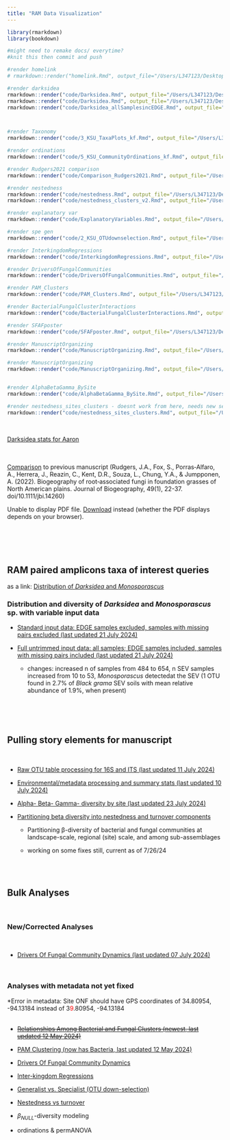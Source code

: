 ```yaml
---
title: "RAM Data Visualization"
---
```


```r
library(rmarkdown)
library(bookdown)

#might need to remake docs/ everytime?
#knit this then commit and push

#render homelink
# rmarkdown::render("homelink.Rmd", output_file="/Users/L347123/Desktop/ksu-paired-amplicon-workflow/code/homelink")

#render darksidea
rmarkdown::render("code/Darksidea.Rmd", output_file="/Users/L347123/Desktop/ksu-paired-amplicon-workflow/docs/github_darksidea")
rmarkdown::render("code/Darksidea.Rmd", output_file="/Users/L347123/Desktop/ksu-paired-amplicon-workflow/docs/github_darksidea_noEDGEnoMP")
rmarkdown::render("code/Darksidea_allSamplesincEDGE.Rmd", output_file="/Users/L347123/Desktop/ksu-paired-amplicon-workflow/docs/github_darksidea_allSamplesincEDGE")



#render Taxonomy
rmarkdown::render("code/3_KSU_TaxaPlots_kf.Rmd", output_file="/Users/L347123/Desktop/ksu-paired-amplicon-workflow/docs/github_taxonomy")

#render ordinations
rmarkdown::render("code/5_KSU_CommunityOrdinations_kf.Rmd", output_file="/Users/L347123/Desktop/ksu-paired-amplicon-workflow/docs/github_ordinations")

#render Rudgers2021 comparison
rmarkdown::render("code/Comparison_Rudgers2021.Rmd", output_file="/Users/L347123/Desktop/ksu-paired-amplicon-workflow/docs/github_Comparison_Rudgers2021")

#render nestedness
rmarkdown::render("code/nestedness.Rmd", output_file="/Users/L347123/Desktop/ksu-paired-amplicon-workflow/docs/github_nestedness")
rmarkdown::render("code/nestedness_clusters_v2.Rmd", output_file="/Users/L347123/Desktop/ksu-paired-amplicon-workflow/docs/github_nestedness_clusters")

#render explanatory var
rmarkdown::render("code/ExplanatoryVariables.Rmd", output_file="/Users/L347123/Desktop/ksu-paired-amplicon-workflow/docs/github_explanatoryVariables")

#render spe gen
rmarkdown::render("code/2_KSU_OTUdownselection.Rmd", output_file="/Users/L347123/Desktop/ksu-paired-amplicon-workflow/docs/github_generalist_v_specialist")

#render InterkingdomRegressions
rmarkdown::render("code/InterkingdomRegressions.Rmd", output_file="/Users/L347123/Desktop/ksu-paired-amplicon-workflow/docs/github_InterkingdomRegressions")

#render DriversOfFungalCommunities
rmarkdown::render("code/DriversOfFungalCommunities.Rmd", output_file="/Users/L347123/Desktop/ksu-paired-amplicon-workflow/docs/github_DriversOfFungalCommunities3")

#render PAM_Clusters
rmarkdown::render("code/PAM_Clusters.Rmd", output_file="/Users/L347123/Desktop/ksu-paired-amplicon-workflow/docs/github_PAM_Clusters")

#render BacterialFungalClusterInteractions
rmarkdown::render("code/BacterialFungalClusterInteractions.Rmd", output_file="/Users/L347123/Desktop/ksu-paired-amplicon-workflow/docs/github_BacterialFungal_Cluster_Interactions")

#render SFAFposter
rmarkdown::render("code/SFAFposter.Rmd", output_file="/Users/L347123/Desktop/ksu-paired-amplicon-workflow/docs/github_SFAFposter")

#render ManuscriptOrganizing
rmarkdown::render("code/ManuscriptOrganizing.Rmd", output_file="/Users/L347123/Desktop/ksu-paired-amplicon-workflow/docs/github_ManuscriptOrganizing")

#render ManuscriptOrganizing
rmarkdown::render("code/ManuscriptOrganizing.Rmd", output_file="/Users/L347123/Desktop/ksu-paired-amplicon-workflow/docs/github_ManuscriptOrganizing")


#render AlphaBetaGamma_BySite
rmarkdown::render("code/AlphaBetaGamma_BySite.Rmd", output_file="/Users/L347123/Desktop/ksu-paired-amplicon-workflow/docs/github_AlphaBetaGamma_BySite")

#render nestedness_sites_clusters - doesnt work from here, needs new session
rmarkdown::render("code/nestedness_sites_clusters.Rmd", output_file="/Users/L347123/Desktop/ksu-paired-amplicon-workflow/docs/github_nestedness_sites_clusters")

```

\

<a href="github_darksidea.html" target="_blank">Darksidea stats for Aaron</a>

\
\
<a href="github_Comparison_Rudgers2021.html" target="_blank">Comparison</a> to previous manuscript (Rudgers, J.A., Fox, S., Porras‐Alfaro, A., Herrera, J., Reazin, C., Kent, D.R., Souza, L., Chung, Y.A., & Jumpponen, A. (2022). Biogeography of root‐associated fungi in foundation grasses of North American plains. Journal of Biogeography, 49(1), 22-37. doi/10.1111/jbi.14260)\
<object data="/Users/L347123/Desktop/ksu-paired-amplicon-workflow/docs/JournalofBiogeography2021_Rudgers_BiogeographyOfRootAssociatedFungiInFoundationGrassesOfNorthAmericanPlains.pdf" type="application/pdf" width="100%" height="500px">

<p>Unable to display PDF file. <a href="/Users/L347123/Desktop/ksu-paired-amplicon-workflow/docs/JournalofBiogeography2021_Rudgers_BiogeographyOfRootAssociatedFungiInFoundationGrassesOfNorthAmericanPlains.pdf">Download</a> instead (whether the PDF displays depends on your browser).</p>

</object>

\
\
\

#  {.unnumbered}

## RAM paired amplicons taxa of interest queries {.unnumbered}

as a link: <a href="DistributionOfDarksideaMono.html" target="_blank">Distribution of *Darksidea* and *Monosporascus*</a>

### Distribution and diversity of *Darksidea* and *Monosporascus* sp. with variable input data {.unnumbered}

-   <a href="github_darksidea_noEDGEnoMP.html" target="_blank">[Standard input data:]{.underline} EDGE samples excluded, samples with missing pairs excluded (last updated 21 July 2024)</a>

-   <a href="github_darksidea_allSamplesincEDGE.html" target="_blank">Full untrimmed input data: [all samples]{.underline}; EDGE samples included, samples with missing pairs included (last updated 21 July 2024)</a>

    -   changes: increased n of samples from 484 to 654, n SEV samples increased from 10 to 53, *Monosporascus* detectedat the SEV (1 OTU found in 2.7% of *Black grama* SEV soils with mean relative abundance of 1.9%, when present)

\
\
\

## Pulling story elements for manuscript {.unnumbered}

\

-   <a href="1_KSU_16S_ITS_otu_processing_kf_EXAMPLE.html" target="_blank">Raw OTU table processing for 16S and ITS (last updated 11 July 2024)</a>

-   <a href="github_explanatoryVariables.html" target="_blank">Environmental/metadata processing and summary stats (last updated 10 July 2024)</a>

-   <a href="github_AlphaBetaGamma_BySite.html" target="_blank">Alpha- Beta- Gamma- diversity by site (last updated 23 July 2024)</a>

-   <a href="github_nestedness_sites_clusters.html" target="_blank">Partitioning beta diversity into nestedness and turnover components</a>

    -   Partitioning &beta;-diversity of bacterial and fungal communities at landscape-scale, regional (site) scale, and among sub-assemblages

    -   working on some fixes still, current as of 7/26/24

\
\

## Bulk Analyses {.unnumbered}

\

### New/Corrected Analyses {.unnumbered}

\

-   <a href="github_DriversOfFungalCommunities3.html" target="_blank">Drivers Of Fungal Community Dynamics (last updated 07 July 2024)</a>

\

### Analyses with metadata not yet fixed {.unnumbered}

\*Error in metadata: Site ONF should have GPS coordinates of 34.80954, -94.13184 instead of 3[9]{style="color:red;"}.80954, -94.13184\
\

-   <a href="/github_BacterialFungal_Cluster_Interactions.html" target="_blank">~~Relationships Among Bacterial and Fungal Clusters (newest, last updated 12 May 2024)~~</a>

-   <a href="github_PAM_Clusters.html" target="_blank">PAM Clustering (now has Bacteria, last updated 12 May 2024)</a>

-   <a href="github_DriversOfFungalCommunities2.html" target="_blank">Drivers Of Fungal Community Dynamics</a>

-   <a href="github_InterkingdomRegressions.html" target="_blank">Inter-kingdom Regressions</a>

-   <a href="github_generalist_v_specialist.html" target="_blank">Generalist vs. Specialist (OTU down-selection)</a>

-   <a href="github_nestedness.html" target="_blank">Nestedness vs turnover</a>

-   $\beta_{NULL}$-diversity modeling

-   ordinations & permANOVA
